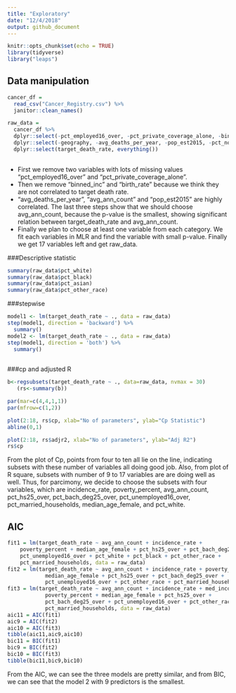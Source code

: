 ```yaml
---
title: "Exploratory"
date: "12/4/2018"
output: github_document
---
```


```r
knitr::opts_chunk$set(echo = TRUE)
library(tidyverse)
library("leaps")
```

## Data manipulation



```r
cancer_df =
  read_csv("Cancer_Registry.csv") %>% 
  janitor::clean_names()

raw_data =
  cancer_df %>%
  dplyr::select(-pct_employed16_over, -pct_private_coverage_alone, -binned_inc) %>% 
  dplyr::select(-geography, -avg_deaths_per_year, -pop_est2015, -pct_no_hs18_24 , -pct_hs18_24 , -pct_bach_deg18_24, -pct_some_col18_24, -median_age, -pct_private_coverage, -pct_public_coverage, -pct_public_coverage_alone, -percent_married , -birth_rate) %>% 
  dplyr::select(target_death_rate, everything()) 
  

```




* First we remove two variables with lots of missing values "pct_employed16_over" and "pct_private_coverage_alone".
* Then we remove "binned_inc" and "birth_rate" because we think they are not correlated to target death rate.
* "avg_deaths_per_year",  "avg_ann_count" and "pop_est2015" are highly correlated. The last three steps show that we should choose avg_ann_count, because the p-value is the smallest, showing significant relation between target_death_rate and avg_ann_count.
* Finally we plan to choose at least one variable from each category. We fit each variables in MLR and find the variable with small p-value. Finally we get 17 variables left and get raw_data.

###Descriptive statistic
```r
summary(raw_data$pct_white)
summary(raw_data$pct_black)
summary(raw_data$pct_asian)
summary(raw_data$pct_other_race)
```


###stepwise
```r
model1 <- lm(target_death_rate ~ ., data = raw_data)
step(model1, direction = 'backward') %>%
  summary() 
model2 <- lm(target_death_rate ~ ., data = raw_data)
step(model1, direction = 'both') %>%
  summary() 
  
```

###cp and adjusted R 
```r
b<-regsubsets(target_death_rate ~ ., data=raw_data, nvmax = 30)
   (rs<-summary(b))

par(mar=c(4,4,1,1))
par(mfrow=c(1,2))

plot(2:18, rs$cp, xlab="No of parameters", ylab="Cp Statistic")
abline(0,1)

plot(2:18, rs$adjr2, xlab="No of parameters", ylab="Adj R2")
rs$cp
```
From the plot of Cp, points from four to ten all lie on the line, indicating subsets with these number of variables all doing good job. Also, from  plot of R square, subsets with number of 9 to 17 variables are are doing well as well. Thus, for parcimony, we decide to choose the subsets with four variables, which are incidence_rate, poverty_percent, avg_ann_count, pct_hs25_over, pct_bach_deg25_over, pct_unemployed16_over, pct_married_households, median_age_female, and pct_white.

## AIC ##

```r
fit1 = lm(target_death_rate ~ avg_ann_count + incidence_rate + 
    poverty_percent + median_age_female + pct_hs25_over + pct_bach_deg25_over + 
    pct_unemployed16_over + pct_white + pct_black + pct_other_race + 
    pct_married_households, data = raw_data)
fit2 = lm(target_death_rate ~ avg_ann_count + incidence_rate + poverty_percent + 
            median_age_female + pct_hs25_over + pct_bach_deg25_over + 
            pct_unemployed16_over + pct_other_race + pct_married_households, data = raw_data)
fit3 = lm(target_death_rate ~ avg_ann_count + incidence_rate + med_income + 
            poverty_percent + median_age_female + pct_hs25_over + 
            pct_bach_deg25_over + pct_unemployed16_over + pct_other_race + 
            pct_married_households, data = raw_data)
aic11 = AIC(fit1)
aic9 = AIC(fit2)
aic10 = AIC(fit3)
tibble(aic11,aic9,aic10)
bic11 = BIC(fit1)
bic9 = BIC(fit2)
bic10 = BIC(fit3)
tibble(bic11,bic9,bic10)
```

From the AIC, we can see the three models are pretty similar, and from BIC, we can see that the model 2 with 9 predictors is the smallest. 
